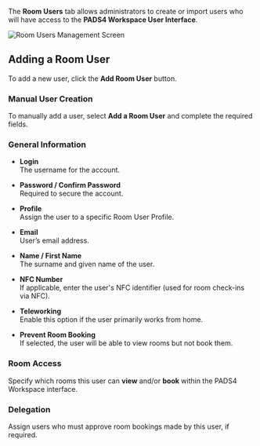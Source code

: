The **Room Users** tab allows administrators to create or import users who will have access to the **PADS4 Workspace User Interface**.

![Room Users Management Screen](/mnt/data/image.png)

## Adding a Room User

To add a new user, click the **Add Room User** button.

### Manual User Creation

To manually add a user, select **Add a Room User** and complete the required fields.

### General Information

- **Login**  
  The username for the account.

- **Password / Confirm Password**  
  Required to secure the account.

- **Profile**  
  Assign the user to a specific Room User Profile.

- **Email**  
  User’s email address.

- **Name / First Name**  
  The surname and given name of the user.

- **NFC Number**  
  If applicable, enter the user's NFC identifier (used for room check-ins via NFC).

- **Teleworking**  
  Enable this option if the user primarily works from home.

- **Prevent Room Booking**  
  If selected, the user will be able to view rooms but not book them.

### Room Access

Specify which rooms this user can **view** and/or **book** within the PADS4 Workspace interface.

### Delegation

Assign users who must approve room bookings made by this user, if required.
